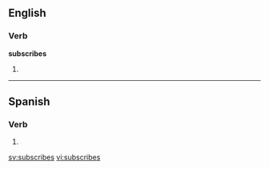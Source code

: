 ==English==

===Verb===
'''subscribes'''

# {{third-person singular of|[[subscribe]]}}

----

==Spanish==

===Verb===
{{es-verb-form|subscribir}}

# {{es-verb form of|ending=ir|mood=indicative|tense=present|pers=2|formal=no|number=singular|[[subscribir]]}}

[[sv:subscribes]]
[[vi:subscribes]]